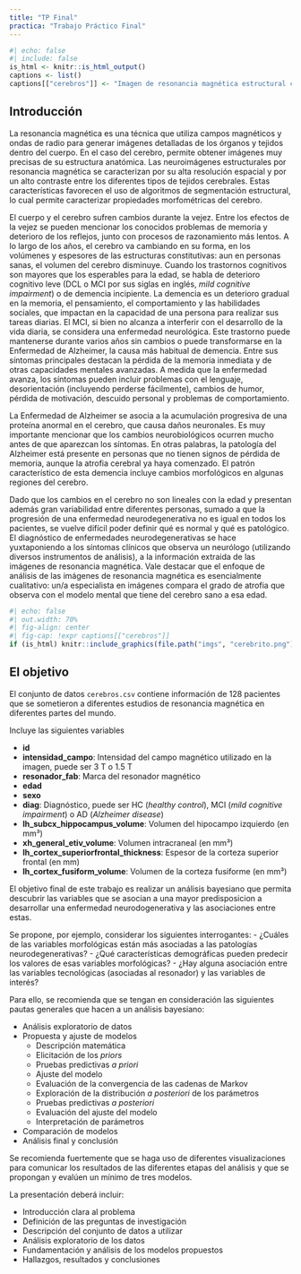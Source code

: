 ```yaml
---
title: "TP Final"
practica: "Trabajo Práctico Final"
---
```


```r
#| echo: false
#| include: false
is_html <- knitr::is_html_output()
captions <- list()
captions[["cerebros"]] <- "Imagen de resonancia magnética estructural con segmentación de regiones y estructuras del cerebro"
```


## Introducción

La resonancia magnética es una técnica que utiliza campos magnéticos y ondas de radio 
para generar imágenes detalladas de los órganos y tejidos dentro del cuerpo. 
En el caso del cerebro, permite obtener imágenes muy precisas de su estructura anatómica. 
Las neuroimágenes estructurales por resonancia magnética se caracterizan 
por su alta resolución espacial y
por un alto contraste entre los diferentes tipos de tejidos cerebrales.
Estas características favorecen el uso de algoritmos de segmentación estructural, 
lo cual permite caracterizar propiedades morfométricas del cerebro.

El cuerpo y el cerebro sufren cambios durante la vejez. Entre los efectos de la vejez se pueden mencionar
los conocidos problemas de memoria y deterioro de los reflejos, junto con procesos de razonamiento más lentos.
A lo largo de los años, el cerebro va cambiando en su forma, en los volúmenes y espesores de las estructuras constitutivas: 
aun en personas sanas, el volumen del cerebro disminuye. Cuando los trastornos cognitivos son mayores que los esperables para la edad, 
se habla de deterioro cognitivo leve (DCL o MCI por sus siglas en inglés, _mild cognitive impairment_) o de demencia incipiente. 
La demencia es un deterioro gradual en la memoria, el pensamiento, el comportamiento y las habilidades sociales, que impactan en la capacidad
de una persona para realizar sus tareas diarias.
El MCI, si bien no alcanza a interferir con el desarrollo de la vida diaria, se considera una enfermedad neurológica. 
Este trastorno puede mantenerse durante varios años sin cambios o puede transformarse en la Enfermedad de Alzheimer, 
la causa más habitual de demencia.
Entre sus síntomas principales destacan la pérdida de la memoria inmediata
y de otras capacidades mentales avanzadas. A medida que la enfermedad avanza, los síntomas pueden incluir problemas con el lenguaje, 
desorientación (incluyendo perderse fácilmente), cambios de humor, pérdida de motivación, descuido personal y problemas de comportamiento.

La Enfermedad de Alzheimer se asocia a la acumulación progresiva de una proteína anormal en el cerebro, que causa daños neuronales. 
Es muy importante mencionar que los cambios neurobiológicos ocurren mucho antes de que aparezcan los síntomas. 
En otras palabras, la patología del Alzheimer está presente en personas que no tienen signos de pérdida de memoria, 
aunque la atrofia cerebral ya haya comenzado. 
El patrón característico de esta demencia incluye cambios morfológicos en algunas regiones del cerebro.

Dado que los cambios en el cerebro no son lineales con la edad y presentan además gran
variabilidad entre diferentes personas, sumado a que la progresión de una enfermedad neurodegenerativa 
no es igual en todos los pacientes, se vuelve difícil poder definir qué es normal y
qué es patológico. El diagnóstico de enfermedades neurodegenerativas se hace yuxtaponiendo
a los síntomas clínicos que observa un neurólogo (utilizando diversos instrumentos de análisis), 
a la información extraida de las imágenes
de resonancia magnética. Vale destacar que el enfoque de análisis de las imágenes de resonancia magnética es
esencialmente cualitativo: un/a especialista en imágenes compara el grado de atrofia que observa
con el modelo mental que tiene del cerebro sano a esa edad.

```r
#| echo: false
#| out.width: 70%
#| fig-align: center
#| fig-cap: !expr captions[["cerebros"]]
if (is_html) knitr::include_graphics(file.path("imgs", "cerebrito.png"))
```

## El objetivo

El conjunto de datos `cerebros.csv` contiene información de 128 pacientes que se sometieron
a diferentes estudios de resonancia magnética en diferentes partes del mundo.

Incluye las siguientes variables

* **id**
* **intensidad_campo**: Intensidad del campo magnético utilizado en la imagen, puede ser 3 T o 1.5 T
* **resonador_fab**: Marca del resonador magnético
* **edad**
* **sexo**
* **diag**: Diagnóstico, puede ser HC (_healthy control_), MCI (_mild cognitive impairment_) o AD (_Alzheimer disease_)
* **lh_subcx_hippocampus_volume**: Volumen del hipocampo izquierdo (en mm³)
* **xh_general_etiv_volume**: Volumen intracraneal (en mm³)  
* **lh_cortex_superiorfrontal_thickness**: Espesor de la corteza superior frontal (en mm)
* **lh_cortex_fusiform_volume**: Volumen de la corteza fusiforme (en mm³)

El objetivo final de este trabajo es realizar un análisis bayesiano que permita descubrir
las variables que se asocian a una mayor predisposicion a desarrollar una enfermedad neurodogenerativa y 
las asociaciones entre estas.

Se propone, por ejemplo, considerar los siguientes interrogantes:
- ¿Cuáles de las variables morfológicas están más asociadas a las patologías neurodegenerativas?
- ¿Qué características demográficas pueden predecir los valores de esas variables morfológicas?
- ¿Hay alguna asociación entre las variables tecnológicas (asociadas al resonador) y las variables de interés?

Para ello, se recomienda que se tengan en consideración las siguientes pautas generales 
que hacen a un análisis bayesiano:

* Análisis exploratorio de datos
* Propuesta y ajuste de modelos
    - Descripción matemática 
    - Elicitación de los _priors_
    - Pruebas predictivas _a priori_
    - Ajuste del modelo
    - Evaluación de la convergencia de las cadenas de Markov
    - Exploración de la distribución _a posteriori_ de los parámetros
    - Pruebas predictivas _a posteriori_
    - Evaluación del ajuste del modelo
    - Interpretación de parámetros
* Comparación de modelos
* Análisis final y conclusión

Se recomienda fuertemente que se haga uso de diferentes visualizaciones para comunicar 
los resultados de las diferentes etapas del análisis y que se propongan y evalúen un 
mínimo de tres modelos.

La presentación deberá incluir:

* Introducción clara al problema
* Definición de las preguntas de investigación
* Descripción del conjunto de datos a utilizar
* Análisis exploratorio de los datos
* Fundamentación y análisis de los modelos propuestos
* Hallazgos, resultados y conclusiones
